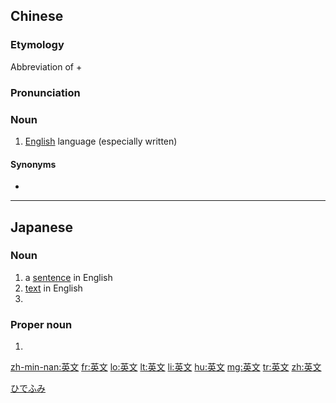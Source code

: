 ==Chinese==
{{zh-forms}}

===Etymology===
Abbreviation of {{zh-l|英國|England}} + {{zh-l|文|writing; language}}

===Pronunciation===
{{zh-pron
|m=yīngwén
|c=jing1 man4,jing1 man4-2
|mn=Eng-bûn
|h=pfs=Yîn-vùn
|cat=n
}}

===Noun===
{{zh-noun}}

# [[English]] language (especially written)
#: {{zh-x|你 會 說 英文 嗎？|Can you speak English?}}

====Synonyms====
* {{zh-l|英語}}

{{zh-cat|Languages|Beginning}}

----

==Japanese==
{{ja-kanjitab}}

===Noun===
{{ja-noun|えいぶん}}

# a [[sentence]] in English
# [[text]] in English
# {{abbreviation of|英文学|lang=ja}}

===Proper noun===
{{ja-pos|ひでふみ|proper}}

# {{given name|male|lang=ja}}

[[Category:Japanese male given names|ひでふみ]]

[[zh-min-nan:英文]]
[[fr:英文]]
[[lo:英文]]
[[lt:英文]]
[[li:英文]]
[[hu:英文]]
[[mg:英文]]
[[tr:英文]]
[[zh:英文]]